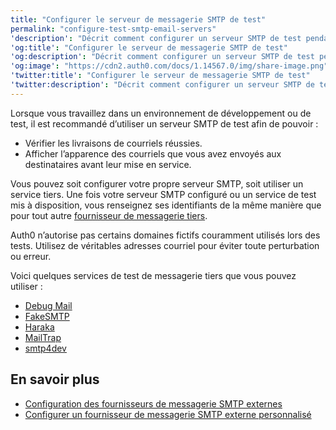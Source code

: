 ---
title: "Configurer le serveur de messagerie SMTP de test"
permalink: "configure-test-smtp-email-servers"
'description': "Décrit comment configurer un serveur SMTP de test pendant les phases de développement ou de test."
'og:title': "Configurer le serveur de messagerie SMTP de test"
'og:description': "Décrit comment configurer un serveur SMTP de test pendant les phases de développement ou de test."
'og:image': "https://cdn2.auth0.com/docs/1.14567.0/img/share-image.png"
'twitter:title': "Configurer le serveur de messagerie SMTP de test"
'twitter:description': "Décrit comment configurer un serveur SMTP de test pendant les phases de développement ou de test."
---

Lorsque vous travaillez dans un environnement de développement ou de test, il est recommandé d’utiliser un serveur SMTP de test afin de pouvoir :

* Vérifier les livraisons de courriels réussies.
* Afficher l’apparence des courriels que vous avez envoyés aux destinataires avant leur mise en service.

Vous pouvez soit configurer votre propre serveur SMTP, soit utiliser un service tiers. Une fois votre serveur SMTP configuré ou un service de test mis à disposition, vous renseignez ses identifiants de la même manière que pour tout autre [fournisseur de messagerie tiers](/docs/docs/fr-ca/customize/email/smtp-email-providers/configure-custom-external-smtp-email-provider).

Auth0 n’autorise pas certains domaines fictifs couramment utilisés lors des tests. Utilisez de véritables adresses courriel pour éviter toute perturbation ou erreur.

Voici quelques services de test de messagerie tiers que vous pouvez utiliser :

* [Debug Mail](https://debugmail.io/)
* [FakeSMTP](https://nilhcem.github.io/FakeSMTP/)
* [Haraka](https://haraka.github.io/)
* [MailTrap](https://mailtrap.io/)
* [smtp4dev](https://smtp4dev.codeplex.com/)

## En savoir plus

* [Configuration des fournisseurs de messagerie SMTP externes](/docs/docs/fr-ca/customize/email/smtp-email-providers)
* [Configurer un fournisseur de messagerie SMTP externe personnalisé](/docs/docs/fr-ca/customize/email/smtp-email-providers/configure-custom-external-smtp-email-provider)